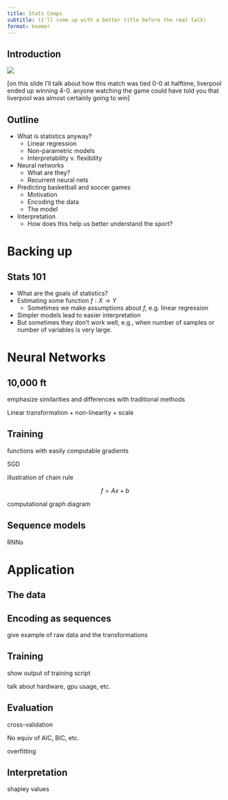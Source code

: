 ```yaml
---
title: Stats Comps
subtitle: (I'll come up with a better title before the real talk)
format: beamer
---
```


## Introduction

![](liverpool.png)

[on this slide I'll talk about how this match was tied 0-0 at halftime, liverpool ended up winning 4-0. anyone watching the game could have told you that liverpool was almost certainly going to win]

## Outline

- What is statistics anyway?
  - Linear regression
  - Non-parametric models
  - Interpretability v. flexibility

- Neural networks
  - What are they?
  - Recurrent neural nets

- Predicting basketball and soccer games
  - Motivation
  - Encoding the data
  - The model

- Interpretation
  - How does this help us better understand the sport?

# Backing up

## Stats 101

- What are the goals of statistics?
- Estimating some function $f : X \to Y$
  - Sometimes we make assumptions about $f$, e.g. linear regression
- Simpler models lead to easier interpretation
- But sometimes they don't work well, e.g., when number of samples or number of variables is very large.

# Neural Networks

## 10,000 ft

emphasize similarities and differences with traditional methods 

Linear transformation + non-linearity + scale

## Training

functions with easily computable gradients

SGD

illustration of chain rule

$$
f = Ax + b
$$

computational graph diagram

## Sequence models

RNNs

# Application

## The data

## Encoding as sequences

give example of raw data and the transformations

## Training

show output of training script

talk about hardware, gpu usage, etc.

## Evaluation

cross-validation

No equiv of AIC, BIC, etc.

overfitting

## Interpretation

shapley values

